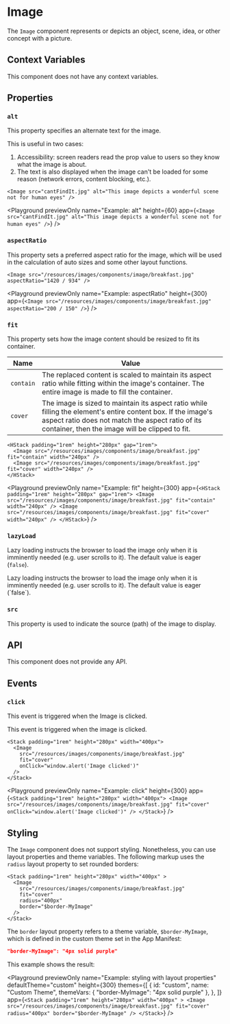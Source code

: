 # Image

The `Image` component represents or depicts an object, scene, idea, or other concept with a picture.

## Context Variables

This component does not have any context variables.

## Properties

### `alt`

This property specifies an alternate text for the image.

This is useful in two cases:
1. Accessibility: screen readers read the prop value to users so they know what the image is about.
2. The text is also displayed when the image can't be loaded for some reason (network errors, content blocking, etc.).

```ueml copy
<Image src="cantFindIt.jpg" alt="This image depicts a wonderful scene not for human eyes" />
```

<Playground
  previewOnly
  name="Example: alt"
  height={60}
  app={`<Image src="cantFindIt.jpg" alt="This image depicts a wonderful scene not for human eyes" />`}
/>

### `aspectRatio`

This property sets a preferred aspect ratio for the image, which will be used in the calculation of auto sizes and some other layout functions.

```ueml copy
<Image src="/resources/images/components/image/breakfast.jpg" aspectRatio="1420 / 934" />
```

<Playground
  previewOnly
  name="Example: aspectRatio"
  height={300}
  app={` <Image src="/resources/images/components/image/breakfast.jpg" aspectRatio="200 / 150" /> `}
/>

### `fit`

This property sets how the image content should be resized to fit its container.

| Name      | Value |
| --------- | ----- |
| `contain` | The replaced content is scaled to maintain its aspect ratio while fitting within the image's container. The entire image is made to fill the container. |
| `cover`   | The image is sized to maintain its aspect ratio while filling the element's entire content box. If the image's aspect ratio does not match the aspect ratio of its container, then the image will be clipped to fit. |

```ueml copy /fit/
<HStack padding="1rem" height="280px" gap="1rem">
  <Image src="/resources/images/components/image/breakfast.jpg" fit="contain" width="240px" />
  <Image src="/resources/images/components/image/breakfast.jpg" fit="cover" width="240px" />
</HStack>
```

<Playground
  previewOnly
  name="Example: fit"
  height={300}
  app={`
  <HStack padding="1rem" height="280px" gap="1rem">
    <Image src="/resources/images/components/image/breakfast.jpg" fit="contain" width="240px" />
    <Image src="/resources/images/components/image/breakfast.jpg" fit="cover" width="240px" />
  </HStack>
  `}
/>

### `lazyLoad`

Lazy loading instructs the browser to load the image only when it is imminently needed (e.g. user scrolls to it). The default value is eager (`false`).

Lazy loading instructs the browser to load the image only when it is imminently needed (e.g. user scrolls to it).
The default value is eager (\`false\`).

### `src`

This property is used to indicate the source (path) of the image to display.

## API

This component does not provide any API.

## Events

### `click`

This event is triggered when the Image is clicked.

This event is triggered when the image is clicked.

```ueml copy {5}
<Stack padding="1rem" height="280px" width="400px">
  <Image
    src="/resources/images/components/image/breakfast.jpg"
    fit="cover"
    onClick="window.alert('Image clicked')"
  />
</Stack>
```

<Playground
  previewOnly
  name="Example: click"
  height={300}
  app={`
  <Stack padding="1rem" height="280px" width="400px">
    <Image
      src="/resources/images/components/image/breakfast.jpg"
      fit="cover"
      onClick="window.alert('Image clicked')"
    />
  </Stack>
  `}
/>

## Styling

The `Image` component does not support styling.
Nonetheless, you can use layout properties and theme variables.
The following markup uses the `radius` layout property to set rounded borders:

```ueml copy {6}
<Stack padding="1rem" height="280px" width="400px" >
  <Image 
    src="/resources/images/components/image/breakfast.jpg"
    fit="cover" 
    radius="400px"
    border="$border-MyImage"
  />
</Stack>
```

The `border` layout property refers to a theme variable, `$border-MyImage`,
which is defined in the custom theme set in the App Manifest:

```json copy
"border-MyImage": "4px solid purple"
```

This example shows the result:

<Playground
  previewOnly
  name="Example: styling with layout properties"
  defaultTheme="custom"
  height={300}
  themes={[
    {
      id: "custom",
      name: "Custom Theme",
      themeVars: {
        "border-MyImage": "4px solid purple"
      },
    },
  ]}
  app={`
  <Stack padding="1rem" height="280px" width="400px" >
    <Image src="/resources/images/components/image/breakfast.jpg" fit="cover" radius="400px" border="$border-MyImage" />
  </Stack>
  `}
/>
